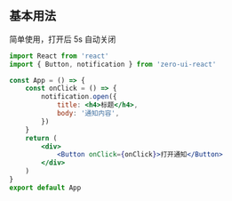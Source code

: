 ## 基本用法

简单使用，打开后 5s 自动关闭

```jsx
import React from 'react'
import { Button, notification } from 'zero-ui-react'

const App = () => {
    const onClick = () => {
        notification.open({
            title: <h4>标题</h4>,
            body: '通知内容',
        })
    }
    return (
        <div>
            <Button onClick={onClick}>打开通知</Button>
        </div>
    )
}
export default App
```
